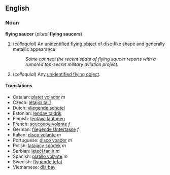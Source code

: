 ==English==
===Noun===
'''flying saucer''' (''plural'' '''flying saucers''')

#(''colloquial'') An [[unidentified flying object]] of disc-like shape and generally metallic appearance.
#: ''Some connect the recent spate of flying saucer reports with a rumored top-secret military aviation project.''
# (''colloquial'') Any [[unidentified flying object]].

====Translations====
*Catalan: [[platet volador]] ''m''
*Czech: [[létající talíř]]
*Dutch: [[vliegende schotel]]
*Estonian: [[lendav taldrik]]
*Finnish: [[lentävä lautanen]]
*French: [[soucoupe volante]] ''f''
*German: [[fliegende Untertasse]] ''f''
*Italian: [[disco volante]] ''m''
*Portuguese: [[disco voador]] ''m''
*Polish: [[latający spodek]] ''m''
*Serbian: [[leteći tanjir]] ''m''
*Spanish: [[platillo volante]] ''m''
*Swedish: [[flygande tefat]]
*Vietnamese: [[đĩa bay]]